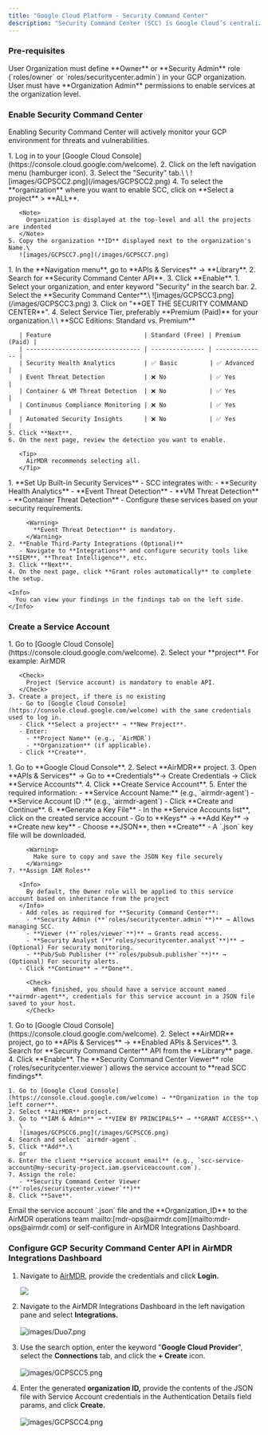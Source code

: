 ```yaml
---
title: "Google Cloud Platform - Security Command Center"
description: "Security Command Center (SCC) is Google Cloud’s centralized security and risk management platform. It helps detect, investigate, and remediate security threats, vulnerabilities, and misconfigurations across Google Cloud resources."
---
```


### Pre-requisites

<Check>
  User Organization must define **Owner** or **Security Admin** role (`roles/owner` or `roles/securitycenter.admin`) in your GCP organization.
</Check>

<Check>
  User must have **Organization Admin** permissions to enable services at the organization level.
</Check>

### Enable Security Command Center

Enabling Security Command Center will actively monitor your GCP environment for threats and vulnerabilities.

<Steps>
  <Step title="Access GCC">
    1. Log in to your [Google Cloud Console](https://console.cloud.google.com/welcome).
    2. Click on the left navigation menu (hamburger icon).
    3. Select the "Security" tab.\
       \
       ![images/GCPSCC2.png](/images/GCPSCC2.png)
    4. To select the **organization** where you want to enable SCC, click on **Select a project** > **ALL**.

       <Note>
         Organization is displayed at the top-level and all the projects are indented
       </Note>
    5. Copy the organization **ID** displayed next to the organization's Name.\
       ![images/GCPSCC7.png](/images/GCPSCC7.png)
  </Step>
  <Step title="Enable Security Command Center API">
    1. In the **Navigation menu**, go to **APIs & Services** → **Library**.
    2. Search for **Security Command Center API**.
    3. Click **Enable**.
  </Step>
  <Step title="Select Service Tier">
    1. Select your organization, and enter keyword "Security" in the search bar.
    2. Select the **Security Command Center**.\
       ![images/GCPSCC3.png](/images/GCPSCC3.png)
    3. Click on "**GET THE SECURITY COMMAND CENTER**".
    4. Select Service Tier, preferably **Premium (Paid)** for your organization.\
       \
       **SCC Editions: Standard vs. Premium**

       | Feature                          | Standard (Free) | Premium (Paid) |
       | -------------------------------- | --------------- | -------------- |
       | Security Health Analytics        | ✅ Basic         | ✅ Advanced     |
       | Event Threat Detection           | ❌ No            | ✅ Yes          |
       | Container & VM Threat Detection  | ❌ No            | ✅ Yes          |
       | Continuous Compliance Monitoring | ❌ No            | ✅ Yes          |
       | Automated Security Insights      | ❌ No            | ✅ Yes          |
    5. Click **Next**.
    6. On the next page, review the detection you want to enable.

       <Tip>
         AirMDR recommends selecting all.
       </Tip>
  </Step>
  <Step title="Configure Security Sources">
    1. **Set Up Built-in Security Services**
       - SCC integrates with:
         - **Security Health Analytics**
         - **Event Threat Detection**
         - **VM Threat Detection**
         - **Container Threat Detection**
       - Configure these services based on your security requirements.

         <Warning>
           **Event Threat Detection** is mandatory.
         </Warning>
    2. **Enable Third-Party Integrations (Optional)**
       - Navigate to **Integrations** and configure security tools like **SIEM**, **Threat Intelligence**, etc.
    3. Click **Next**.
    4. On the next page, click **Grant roles automatically** to complete the setup.

    <Info>
      You can view your findings in the findings tab on the left side.
    </Info>
  </Step>
</Steps>

### Create a Service Account

<Steps>
  <Step title="Open Google Cloud Console">
    1. Go to [Google Cloud Console](https://console.cloud.google.com/welcome).
    2. Select your **project**. For example: AirMDR

       <Check>
         Project (Service account) is mandatory to enable API.
       </Check>
    3. Create a project, if there is no existing
       - Go to [Google Cloud Console](https://console.cloud.google.com/welcome) with the same credentials used to log in.
       - Click **Select a project** → **New Project**.
       - Enter:
         - **Project Name** (e.g., `AirMDR`)
         - **Organization** (if applicable).
       - Click **Create**.
  </Step>
  <Step title="Create a Service Account">
    1. Go to **Google Cloud Console**.
    2. Select **AirMDR** project.
    3. Open **APIs & Services** → Go to **Credentials**→ Create Credentials → Click **Service Accounts**.
    4. Click **Create Service Account**.
    5. Enter the required information:
       - **Service Account Name:** (e.g., `airmdr-agent`)
       - **Service Account ID :** (e.g., `airmdr-agent`)
       - Click **Create and Continue**.
    6. **Generate a Key File**
       - In the **Service Accounts list**, click on the created service account
       - Go to **Keys** → **Add Key** → **Create new key**
       - Choose **JSON**, then **Create**
       - A `.json` key file will be downloaded.

         <Warning>
           Make sure to copy and save the JSON Key file securely
         </Warning>
    7. **Assign IAM Roles**

       <Info>
         By default, the Owner role will be applied to this service account based on inheritance from the project
       </Info>
       - Add roles as required for **Security Command Center**:
         - **Security Admin (**`roles/securitycenter.admin`**)** → Allows managing SCC.
         - **Viewer (**`roles/viewer`**)** → Grants read access.
         - **Security Analyst (**`roles/securitycenter.analyst`**)** → (Optional) For security monitoring.
         - **Pub/Sub Publisher (**`roles/pubsub.publisher`**)** → (Optional) For security alerts.
       - Click **Continue** → **Done**.

         <Check>
           When finished, you should have a service account named **airmdr-agent**, credentials for this service account in a JSON file saved to your host.
         </Check>
  </Step>
  <Step title="Enable Security Command Center API">
    1. Go to [Google Cloud Console](https://console.cloud.google.com/welcome).
    2. Select **AirMDR** project, go to **APIs & Services** → **Enabled APIs & Services**.
    3. Search for **Security Command Center** API from the **Library** page.
    4. Click **Enable**.
  </Step>
  <Step title="Assign the Required IAM Role">
    The **Security Command Center Viewer** role (`roles/securitycenter.viewer`) allows the service account to **read SCC findings**.

    1. Go to [Google Cloud Console](https://console.cloud.google.com/welcome) → **Organization in the top left corner**.
    2. Select **AirMDR** project.
    3. Go to **IAM & Admin** → **VIEW BY PRINCIPALS** → **GRANT ACCESS**.\
       \
       ![images/GCPSCC6.png](/images/GCPSCC6.png)
    4. Search and select `airmdr-agent`.
    5. Click **Add**.\
       or
    6. Enter the client **service account email** (e.g., `scc-service-account@my-security-project.iam.gserviceaccount.com`).
    7. Assign the role:
       - **Security Command Center Viewer (**`roles/securitycenter.viewer`**)**
    8. Click **Save**.
  </Step>
  <Step title="Service Account">
    <Check>
      <Icon icon="envelope" /> Email the service account `.json` file and the **Organization_ID** to the AirMDR operations team mailto:[mdr-ops@airmdr.com](mailto:mdr-ops@airmdr.com) or self-configure in AirMDR Integrations Dashboard.
    </Check>
  </Step>
</Steps>

### Configure GCP Security Command Center API in AirMDR Integrations Dashboard

1. Navigate to [AirMDR](https://app.airmdr.com/auth/login), provide the credentials and click **Login.**

   ![](/images/Datadog11.png)
2. Navigate to the AirMDR Integrations Dashboard in the left navigation pane and select **Integrations.**\
   \
   ![images/Duo7.png](/images/Duo7.png)
3. Use the search option, enter the keyword "**Google Cloud Provider**", select the **Connections** tab, and click the **\+ Create** icon.\
   \
   ![images/GCPSCC5.png](/images/GCPSCC5.png)
4. Enter the generated **organization ID,** provide the contents of the JSON file with Service Account credentials in the Authentication Details field params, and click **Create.**\
   \
   ![images/GCPSCC4.png](/images/GCPSCC4.png)
